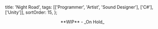   title: 'Night Road',
  tags: [['Programmer', 'Artist', 'Sound Designer'], ['C#'], ['Unity']],
  sortOrder: 15,
};

<center>**WIP** - _On Hold_</center>
